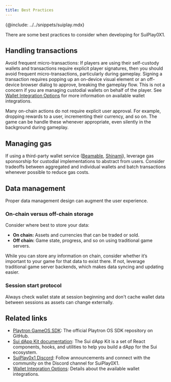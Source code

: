 ```yaml
---
title: Best Practices
---
```


{@include: ../../snippets/suiplay.mdx}

There are some best practices to consider when developing for SuiPlay0X1. 

## Handling transactions

Avoid frequent micro-transactions: If players are using their self-custody wallets and transactions require explicit player signatures, then you should avoid frequent micro-transactions, particularly during gameplay. Signing a transaction requires popping up an on-device visual element or an off-device browser dialog to approve, breaking the gameplay flow. This is not a concern if you are managing custodial wallets on behalf of the player. See [Wallet Integration Options](./wallet-integration.mdx) for more information on available wallet integrations.

Many on-chain actions do not require explicit user approval. For example, dropping rewards to a user, incrementing their currency, and so on. The game can be handle these whenever appropriate, even silently in the background during gameplay.

## Managing gas

If using a third-party wallet service ([Beamable](https://beamable.com/), [Shinami](https://www.shinami.com/)), leverage gas sponsorship for custodial implementations to abstract from users. Consider tradeoffs between aggregated and individual wallets and batch transactions whenever possible to reduce gas costs.

## Data management

Proper data management design can augment the user experience.

### On-chain versus off-chain storage

Consider where best to store your data:

- **On chain:** Assets and currencies that can be traded or sold.  
- **Off chain:** Game state, progress, and so on using traditional game servers.

While you can store any information on chain, consider whether it’s important to your game for that data to exist there. If not, leverage traditional game server backends, which makes data syncing and updating easier.

### Session start protocol

Always check wallet state at session beginning and don't cache wallet data between sessions as assets can change externally.

## Related links

- [Playtron GameOS SDK](https://github.com/playtron-os/playtron-sdk): The official Playtron OS SDK repository on GitHub.
- [Sui dApp Kit documentation](https://sdk.mystenlabs.com/dapp-kit): The Sui dApp Kit is a set of React components, hooks, and utilities to help you build a dApp for the Sui ecosystem.
- [SuiPlay0x1 Discord](https://discord.gg/suiplay): Follow announcements and connect with the community on the Discord channel for SuiPlay0X1.
- [Wallet Integration Options](./wallet-integration.mdx): Details about the available wallet integrations. 

